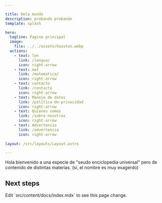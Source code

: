 ```yaml
---

title: Hola mundo
description: probando probando
template: splash

hero:
  tagline: Pagina principal
  image:
    file: ../../assets/houston.webp
  actions:
    - text: len
      link: /lengua/
      icon: right-arrow
    - text: mat
      link: /matematica/
      icon: right-arrow
    - text: contacto 
      link: /contacto
      icon: right-arrow
    - text: Manejo de datos 
      link: /politica-de-privacidad
      icon: right-arrow
    - text: Quienes somos 
      link: /sobre-nosotros
      icon: right-arrow
    - text: Advertencia 
      link: /advertencia
      icon: right-arrow
      
layout: /src/layouts/Layout.astro

---
```


Hola bienvenido a una especie de "seudo enciclopedia universal" pero de contenido de distintas materias.
(sí, el nombre es muy exagerdo)   


 
## Next steps



<CardGrid stagger>
	<Card title="Update content" icon="pencil">
		Edit `src/content/docs/index.mdx` to see this page change.
	</Card>

</CardGrid>

